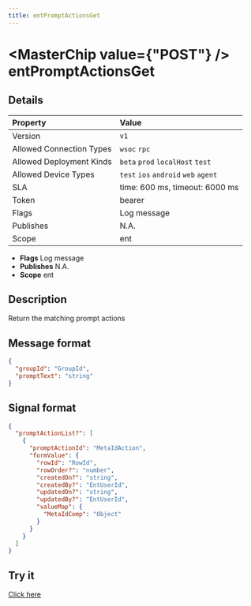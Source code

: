 ```yaml
---
title: entPromptActionsGet
---
```



# <MasterChip value={"POST"} /> entPromptActionsGet

## Details

| Property | Value | 
| :--- | :--- | 
| Version | `v1` |
| Allowed Connection Types | `wsoc` `rpc`  |
| Allowed Deployment Kinds | `beta` `prod` `localHost` `test`  |
| Allowed Device Types | `test` `ios` `android` `web` `agent`  |
| SLA | time: 600 ms, timeout: 6000 ms |
| Token | bearer |
| Flags | Log message |
| Publishes | N.A. |
| Scope | ent |


- **Flags** Log message
- **Publishes** N.A.
- **Scope** ent


## Description

Return the matching prompt actions

## Message format

```json
{
  "groupId": "GroupId",
  "promptText": "string"
}
```

## Signal format

```json
{
  "promptActionList?": [
    {
      "promptActionId": "MetaIdAction",
      "formValue": {
        "rowId": "RowId",
        "rowOrder?": "number",
        "createdOn?": "string",
        "createdBy?": "EntUserId",
        "updatedOn?": "string",
        "updatedBy?": "EntUserId",
        "valueMap": {
          "MetaIdComp": "Object"
        }
      }
    }
  ]
}
```

## Try it

[Click here](https://web.neome.ai/api?path=ent_entMain_entPromptActionsGet)

